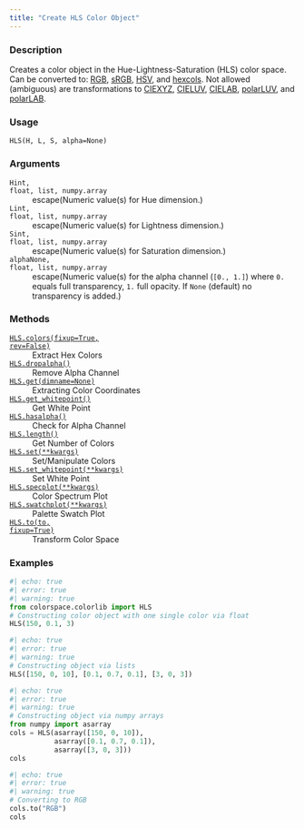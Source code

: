 ```yaml
---
title: "Create HLS Color Object"
---
```


### Description

Creates a color object in the Hue-Lightness-Saturation (HLS) color space.
Can be converted to: [RGB](colorspace.colorlib.RGB.qmd), [sRGB](colorspace.colorlib.sRGB.qmd), [HSV](colorspace.colorlib.HSV.qmd),
and [hexcols](colorspace.colorlib.hexcols.qmd).
Not allowed (ambiguous) are transformations to [CIEXYZ](colorspace.colorlib.CIEXYZ.qmd),
[CIELUV](colorspace.colorlib.CIELUV.qmd), [CIELAB](colorspace.colorlib.CIELAB.qmd), [polarLUV](colorspace.colorlib.polarLUV.qmd), and
[polarLAB](colorspace.colorlib.polarLAB.qmd).

### Usage

<pre><code class='language-python'>HLS(H, L, S, alpha=None)</code></pre>

### Arguments

<dl class="pyp-list param-list">
  <dt style = "white-space: nowrap; font-family: monospace; vertical-align: top">
   <code id="colorspace.colorlib.HLS:H">H</code><code class="argument-class">int, float, list, numpy.array</code>
  </dt>
 <dd>escape(Numeric value(s) for Hue dimension.)</dd>
  <dt style = "white-space: nowrap; font-family: monospace; vertical-align: top">
   <code id="colorspace.colorlib.HLS:L">L</code><code class="argument-class">int, float, list, numpy.array</code>
  </dt>
 <dd>escape(Numeric value(s) for Lightness dimension.)</dd>
  <dt style = "white-space: nowrap; font-family: monospace; vertical-align: top">
   <code id="colorspace.colorlib.HLS:S">S</code><code class="argument-class">int, float, list, numpy.array</code>
  </dt>
 <dd>escape(Numeric value(s) for Saturation dimension.)</dd>
  <dt style = "white-space: nowrap; font-family: monospace; vertical-align: top">
   <code id="colorspace.colorlib.HLS:alpha">alpha</code><code class="argument-class">None, float, list, numpy.array</code>
  </dt>
 <dd>escape(Numeric value(s) for the alpha
channel (`[0., 1.]`) where `0.` equals full transparency, `1.` full
opacity. If `None` (default) no transparency is added.)</dd>
</dl>

### Methods

<dl class="pyp-list method-list">
    <dt style = "white-space: nowrap; font-family: monospace; vertical-align: top">
       <code>[HLS.colors(fixup=True, rev=False)](colorspace.colorlib.HLS.colors.qmd)</code>
    </dt>
    <dd>Extract Hex Colors</dd>
    <dt style = "white-space: nowrap; font-family: monospace; vertical-align: top">
       <code>[HLS.dropalpha()](colorspace.colorlib.HLS.dropalpha.qmd)</code>
    </dt>
    <dd>Remove Alpha Channel</dd>
    <dt style = "white-space: nowrap; font-family: monospace; vertical-align: top">
       <code>[HLS.get(dimname=None)](colorspace.colorlib.HLS.get.qmd)</code>
    </dt>
    <dd>Extracting Color Coordinates</dd>
    <dt style = "white-space: nowrap; font-family: monospace; vertical-align: top">
       <code>[HLS.get_whitepoint()](colorspace.colorlib.HLS.get_whitepoint.qmd)</code>
    </dt>
    <dd>Get White Point</dd>
    <dt style = "white-space: nowrap; font-family: monospace; vertical-align: top">
       <code>[HLS.hasalpha()](colorspace.colorlib.HLS.hasalpha.qmd)</code>
    </dt>
    <dd>Check for Alpha Channel</dd>
    <dt style = "white-space: nowrap; font-family: monospace; vertical-align: top">
       <code>[HLS.length()](colorspace.colorlib.HLS.length.qmd)</code>
    </dt>
    <dd>Get Number of Colors</dd>
    <dt style = "white-space: nowrap; font-family: monospace; vertical-align: top">
       <code>[HLS.set(**kwargs)](colorspace.colorlib.HLS.set.qmd)</code>
    </dt>
    <dd>Set/Manipulate Colors</dd>
    <dt style = "white-space: nowrap; font-family: monospace; vertical-align: top">
       <code>[HLS.set_whitepoint(**kwargs)](colorspace.colorlib.HLS.set_whitepoint.qmd)</code>
    </dt>
    <dd>Set White Point</dd>
    <dt style = "white-space: nowrap; font-family: monospace; vertical-align: top">
       <code>[HLS.specplot(**kwargs)](colorspace.colorlib.HLS.specplot.qmd)</code>
    </dt>
    <dd>Color Spectrum Plot</dd>
    <dt style = "white-space: nowrap; font-family: monospace; vertical-align: top">
       <code>[HLS.swatchplot(**kwargs)](colorspace.colorlib.HLS.swatchplot.qmd)</code>
    </dt>
    <dd>Palette Swatch Plot</dd>
    <dt style = "white-space: nowrap; font-family: monospace; vertical-align: top">
       <code>[HLS.to(to, fixup=True)](colorspace.colorlib.HLS.to.qmd)</code>
    </dt>
    <dd>Transform Color Space</dd>
</dl>


### Examples

```python
#| echo: true
#| error: true
#| warning: true
from colorspace.colorlib import HLS
# Constructing color object with one single color via float
HLS(150, 0.1, 3)
```

```python
#| echo: true
#| error: true
#| warning: true
# Constructing object via lists
HLS([150, 0, 10], [0.1, 0.7, 0.1], [3, 0, 3])
```

```python
#| echo: true
#| error: true
#| warning: true
# Constructing object via numpy arrays
from numpy import asarray
cols = HLS(asarray([150, 0, 10]),
           asarray([0.1, 0.7, 0.1]),
           asarray([3, 0, 3]))
cols
```

```python
#| echo: true
#| error: true
#| warning: true
# Converting to RGB
cols.to("RGB")
cols
```



